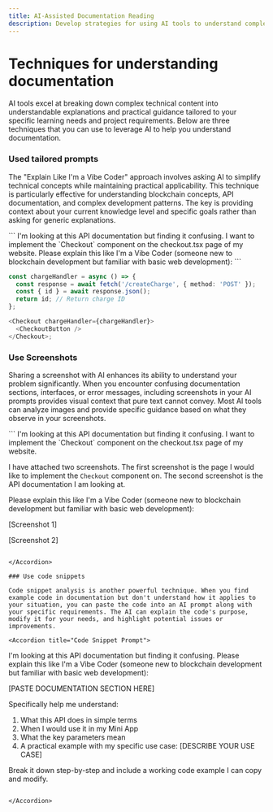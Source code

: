 ```yaml
---
title: AI-Assisted Documentation Reading
description: Develop strategies for using AI tools to understand complex technical documentation and troubleshoot development challenges
---
```


# Techniques for understanding documentation

AI tools excel at breaking down complex technical content into understandable explanations and practical guidance tailored to your specific learning needs and project requirements. Below are three techniques that you can use to leverage AI to help you understand documentation.

### Used tailored prompts

The "Explain Like I'm a Vibe Coder" approach involves asking AI to simplify technical concepts while maintaining practical applicability. This technique is particularly effective for understanding blockchain concepts, API documentation, and complex development patterns. The key is providing context about your current knowledge level and specific goals rather than asking for generic explanations.

<Accordion title="Explain Like I'm a Vibe Coder Prompt">
```
I'm looking at this API documentation but finding it confusing. 
I want to implement the `Checkout` component on the checkout.tsx page of my website. 
Please explain this like I'm a Vibe Coder (someone new to blockchain development but familiar with basic web development):
```

```typescript Checkout.tsx
const chargeHandler = async () => {
  const response = await fetch('/createCharge', { method: 'POST' });
  const { id } = await response.json();
  return id; // Return charge ID
};

<Checkout chargeHandler={chargeHandler}>
  <CheckoutButton />
</Checkout>;
```

</Accordion>

### Use Screenshots

Sharing a screenshot with AI enhances its ability to understand your problem significantly. When you encounter confusing documentation sections, interfaces, or error messages, including screenshots in your AI prompts provides visual context that pure text cannot convey. Most AI tools can analyze images and provide specific guidance based on what they observe in your screenshots.

<Accordion title="Screenshot Prompt">
```
I'm looking at this API documentation but finding it confusing. I want to implement the `Checkout` component on the checkout.tsx page of my website.

I have attached two screenshots. The first screenshot is the page I would like to implement the `Checkout` component on. The second screenshot is the API documentation I am looking at.

Please explain this like I'm a Vibe Coder (someone new to blockchain development but familiar with basic web development):

[Screenshot 1]

[Screenshot 2]

```

</Accordion>

### Use code snippets

Code snippet analysis is another powerful technique. When you find example code in documentation but don't understand how it applies to your situation, you can paste the code into an AI prompt along with your specific requirements. The AI can explain the code's purpose, modify it for your needs, and highlight potential issues or improvements.

<Accordion title="Code Snippet Prompt">
```

I'm looking at this API documentation but finding it confusing. Please explain this like I'm a Vibe Coder (someone new to blockchain development but familiar with basic web development):

[PASTE DOCUMENTATION SECTION HERE]

Specifically help me understand:

1. What this API does in simple terms
2. When I would use it in my Mini App
3. What the key parameters mean
4. A practical example with my specific use case: [DESCRIBE YOUR USE CASE]

Break it down step-by-step and include a working code example I can copy and modify.

```

</Accordion>
```
